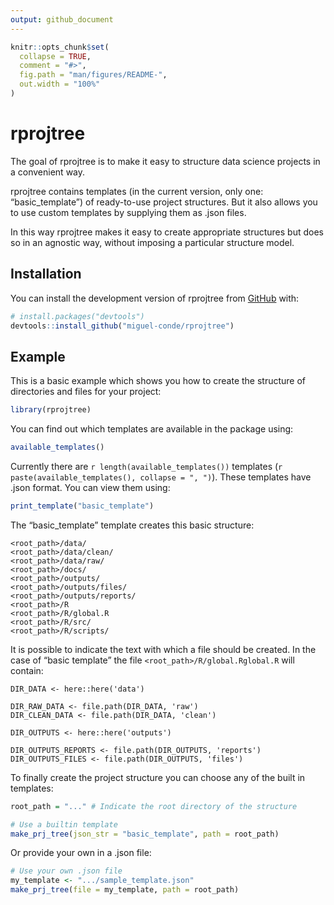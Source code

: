 ```yaml
---
output: github_document
---
```


<!-- README.md is generated from README.Rmd. Please edit that file -->

```r
knitr::opts_chunk$set(
  collapse = TRUE,
  comment = "#>",
  fig.path = "man/figures/README-",
  out.width = "100%"
)
```

# rprojtree

<!-- badges: start -->
<!-- badges: end -->

The goal of rprojtree is to make it easy to structure data science projects in a 
convenient way.

rprojtree contains templates (in the current version, only one: "basic_template") 
of ready-to-use project structures. But it also allows you to use custom templates 
by supplying them as .json files.

In this way rprojtree makes it easy to create appropriate structures but does so 
in an agnostic way, without imposing a particular structure model.

## Installation

You can install the development version of rprojtree from [GitHub](https://github.com/) with:

``` r
# install.packages("devtools")
devtools::install_github("miguel-conde/rprojtree")
```

## Example

This is a basic example which shows you how to create the structure of 
directories and files for your project:

```r
library(rprojtree)
```

You can find out which templates are available in the package using:

```r
available_templates()
```

Currently there are `r length(available_templates())` templates 
(`r paste(available_templates(), collapse = ", ")`). These templates have .json 
format. You can view them using:

```r
print_template("basic_template")
```

The "basic_template" template creates this basic structure:

```
<root_path>/data/
<root_path>/data/clean/
<root_path>/data/raw/
<root_path>/docs/
<root_path>/outputs/
<root_path>/outputs/files/
<root_path>/outputs/reports/
<root_path>/R
<root_path>/R/global.R
<root_path>/R/src/
<root_path>/R/scripts/
```

It is possible to indicate the text with which a file should be created. In
the case of "basic template" the file `<root_path>/R/global.Rglobal.R` will
contain:

```
DIR_DATA <- here::here('data')

DIR_RAW_DATA <- file.path(DIR_DATA, 'raw')
DIR_CLEAN_DATA <- file.path(DIR_DATA, 'clean')

DIR_OUTPUTS <- here::here('outputs')

DIR_OUTPUTS_REPORTS <- file.path(DIR_OUTPUTS, 'reports')
DIR_OUTPUTS_FILES <- file.path(DIR_OUTPUTS, 'files')
```

To finally create the project structure you can choose any of the built in templates:

```r
root_path = "..." # Indicate the root directory of the structure

# Use a builtin template
make_prj_tree(json_str = "basic_template", path = root_path)
```


Or provide your own in a .json file:

```r
# Use your own .json file
my_template <- ".../sample_template.json" 
make_prj_tree(file = my_template, path = root_path)
```


